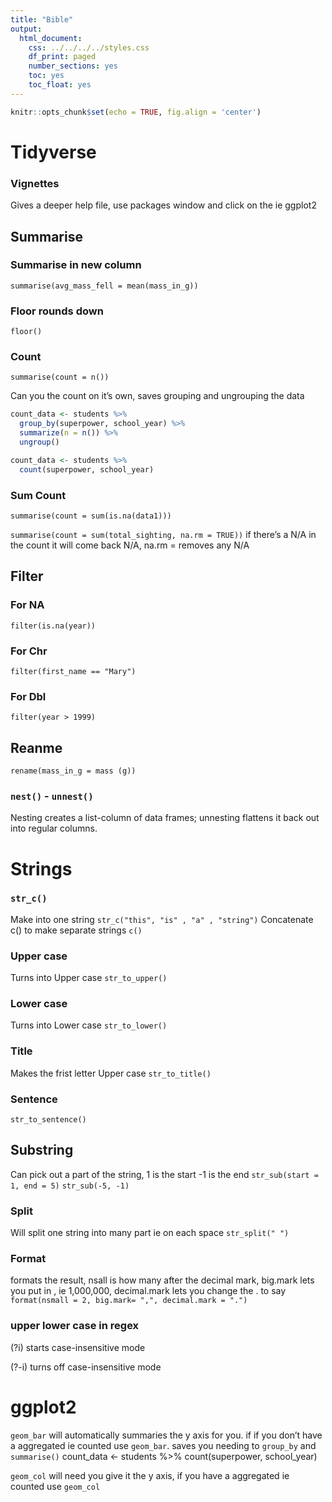 ```yaml
---
title: "Bible"
output:
  html_document:
    css: ../../../../styles.css
    df_print: paged
    number_sections: yes
    toc: yes
    toc_float: yes
---
```


```r
knitr::opts_chunk$set(echo = TRUE, fig.align = 'center')
```

# Tidyverse

### Vignettes

Gives a deeper help file, use packages window and click on the ie ggplot2


## Summarise

### Summarise in new column

  `summarise(avg_mass_fell = mean(mass_in_g))`

### Floor rounds down

  `floor()`

### Count
  
  `summarise(count = n())`
  
Can you the count on it's own, saves grouping and ungrouping the data
```r
count_data <- students %>%
  group_by(superpower, school_year) %>%
  summarize(n = n()) %>%
  ungroup()

count_data <- students %>%
  count(superpower, school_year)
```
  
  
### Sum Count

  `summarise(count = sum(is.na(data1)))`
  
  `summarise(count = sum(total_sighting, na.rm = TRUE))`
  if there's a N/A in the count it will come back N/A, 
  na.rm = removes any N/A
  
## Filter

### For NA

  `filter(is.na(year))`

### For Chr

  `filter(first_name == "Mary")`
  
### For Dbl

  `filter(year > 1999)`
  
## Reanme

  `rename(mass_in_g = mass (g))`


### `nest()` - `unnest()`

Nesting creates a list-column of data frames; unnesting flattens it back out into regular columns.



# Strings


### `str_c()`

Make into one string
  `str_c("this", "is" , "a" , "string")`
Concatenate c() to make separate strings
  `c()`

### Upper case

Turns into Upper case
  `str_to_upper()`

### Lower case

Turns into Lower case
  `str_to_lower()`

### Title
 
Makes the frist letter Upper case
  `str_to_title()`

### Sentence
 

  `str_to_sentence()`
  
## Substring

Can pick out a part of the string, 1 is the start -1 is the end 
  `str_sub(start = 1, end = 5)` 
  `str_sub(-5, -1)`
  
### Split

Will split one string into many part ie on each space
`str_split(" ")`

### Format

formats the result, nsall is how many after the decimal mark, big.mark lets you 
put in , ie 1,000,000, decimal.mark lets you change the . to say
`format(nsmall = 2, big.mark= ",", decimal.mark = ".")`


### upper lower case in regex 

(?i) starts case-insensitive mode

(?-i) turns off case-insensitive mode


# ggplot2

`geom_bar` will automatically summaries the y axis for you. if if you don't have a aggregated ie counted use `geom_bar`. saves you needing to `group_by` and `summarise()` 
count_data <- students %>%
  count(superpower, school_year)

`geom_col` will need you give it the y axis, if you have a aggregated ie counted use `geom_col`